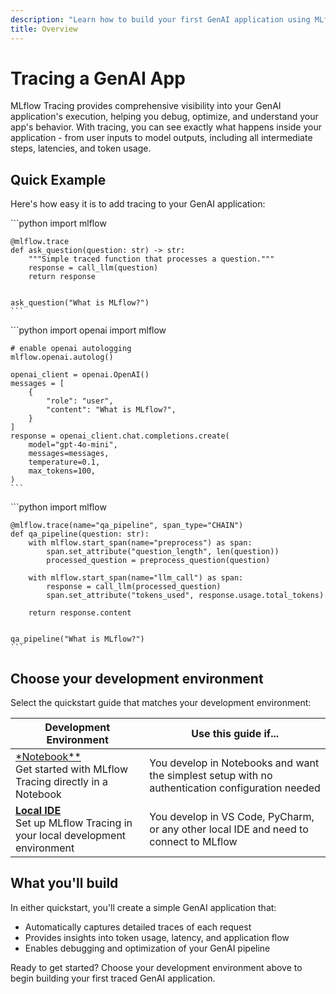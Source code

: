 ```yaml
---
description: "Learn how to build your first GenAI application using MLflow and Tracing."
title: Overview
---
```



# Tracing a GenAI App

MLflow Tracing provides comprehensive visibility into your GenAI application's execution,
helping you debug, optimize, and understand your app's behavior. With tracing, you can see
exactly what happens inside your application - from user inputs to model outputs, including
all intermediate steps, latencies, and token usage.

## Quick Example

Here's how easy it is to add tracing to your GenAI application:

<Tabs>
  <TabItem value="basic" label="Basic Setup">
    ```python
    import mlflow

    @mlflow.trace
    def ask_question(question: str) -> str:
        """Simple traced function that processes a question."""
        response = call_llm(question)
        return response


    ask_question("What is MLflow?")
    ```

  </TabItem>

  <TabItem value="autolog" label="Autologging Usage">
    ```python
    import openai
    import mlflow

    # enable openai autologging
    mlflow.openai.autolog()

    openai_client = openai.OpenAI()
    messages = [
        {
            "role": "user",
            "content": "What is MLflow?",
        }
    ]
    response = openai_client.chat.completions.create(
        model="gpt-4o-mini",
        messages=messages,
        temperature=0.1,
        max_tokens=100,
    )
    ```

  </TabItem>

  <TabItem value="advanced" label="Advanced Usage">
    ```python
    import mlflow

    @mlflow.trace(name="qa_pipeline", span_type="CHAIN")
    def qa_pipeline(question: str):
        with mlflow.start_span(name="preprocess") as span:
            span.set_attribute("question_length", len(question))
            processed_question = preprocess_question(question)

        with mlflow.start_span(name="llm_call") as span:
            response = call_llm(processed_question)
            span.set_attribute("tokens_used", response.usage.total_tokens)

        return response.content


    qa_pipeline("What is MLflow?")
    ```

  </TabItem>
</Tabs>

## Choose your development environment

Select the quickstart guide that matches your development environment:

| Development Environment                                                                         | Use this guide if...                                                                             |
| ----------------------------------------------------------------------------------------------- | ------------------------------------------------------------------------------------------------ |
| [\*Notebook\*\*](./tracing-notebook)<br/>Get started with MLflow Tracing directly in a Notebook | You develop in Notebooks and want the simplest setup with no authentication configuration needed |
| [**Local IDE**](./tracing-ide)<br/>Set up MLflow Tracing in your local development environment  | You develop in VS Code, PyCharm, or any other local IDE and need to connect to MLflow            |

## What you'll build

In either quickstart, you'll create a simple GenAI application that:

- Automatically captures detailed traces of each request
- Provides insights into token usage, latency, and application flow
- Enables debugging and optimization of your GenAI pipeline

Ready to get started? Choose your development environment above to begin building your first traced GenAI application.
